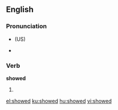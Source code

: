 ==English==

{{rank|whatever|reach|secret|671|showed|ancient|parts|getting}}

=== Pronunciation ===
*{{IPA|/'ʃowd/}} (US)
*{{audio|en-us-showed.ogg|Audio (US)}}

===Verb===
'''showed'''
# {{simple past of|show}}

[[el:showed]]
[[ku:showed]]
[[hu:showed]]
[[vi:showed]]